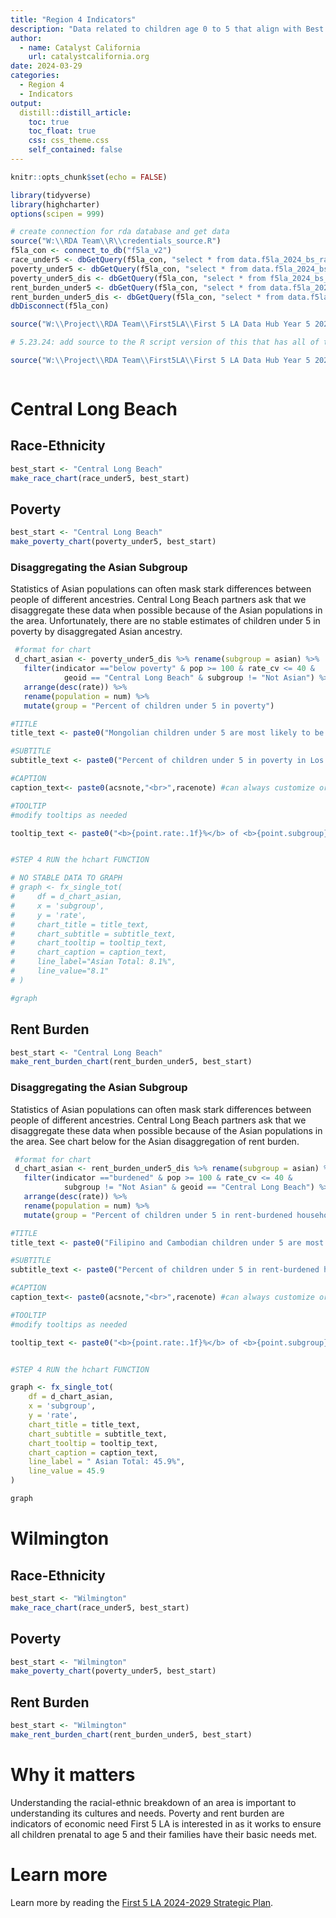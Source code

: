 ```yaml
---
title: "Region 4 Indicators"
description: "Data related to children age 0 to 5 that align with Best Start needs and the new First 5 LA strategic plan within Region 4. Region 4 contains the Central Long Beach and Wilmington geographies."
author:
  - name: Catalyst California
    url: catalystcalifornia.org
date: 2024-03-29
categories:
  - Region 4
  - Indicators
output:
  distill::distill_article:
    toc: true
    toc_float: true
    css: css_theme.css
    self_contained: false
---
```


```r
knitr::opts_chunk$set(echo = FALSE)

library(tidyverse)
library(highcharter)
options(scipen = 999)

# create connection for rda database and get data
source("W:\\RDA Team\\R\\credentials_source.R")
f5la_con <- connect_to_db("f5la_v2")
race_under5 <- dbGetQuery(f5la_con, "select * from data.f5la_2024_bs_raceethnicity_pums")
poverty_under5 <- dbGetQuery(f5la_con, "select * from data.f5la_2024_bs_poverty_pums")
poverty_under5_dis <- dbGetQuery(f5la_con, "select * from f5la_2024_bs_poverty_asian_dis_pums")
rent_burden_under5 <- dbGetQuery(f5la_con, "select * from data.f5la_2024_bs_rent_burden_pums")
rent_burden_under5_dis <- dbGetQuery(f5la_con, "select * from data.f5la_2024_bs_rent_burden_asian_dis_pums")
dbDisconnect(f5la_con)

source("W:\\Project\\RDA Team\\First5LA\\First 5 LA Data Hub Year 5 2024\\R\\chart_prep\\f5la_chart_functions.R")

# 5.23.24: add source to the R script version of this that has all of the code to get it to run

source("W:\\Project\\RDA Team\\First5LA\\First 5 LA Data Hub Year 5 2024\\R\\analysis\\region_4_indicators.R")



```


# Central Long Beach 

## Race-Ethnicity

```r

best_start <- "Central Long Beach"
make_race_chart(race_under5, best_start)

```


## Poverty

```r

best_start <- "Central Long Beach"
make_poverty_chart(poverty_under5, best_start)

```

### Disaggregating the Asian Subgroup

Statistics of Asian populations can often mask stark differences between people of different ancestries. Central Long Beach partners ask that we disaggregate these data when possible because of the Asian populations in the area. Unfortunately, there are no stable estimates of children under 5 in poverty by disaggregated Asian ancestry.

```r

 #format for chart
 d_chart_asian <- poverty_under5_dis %>% rename(subgroup = asian) %>%
   filter(indicator =="below poverty" & pop >= 100 & rate_cv <= 40 & 
            geoid == "Central Long Beach" & subgroup != "Not Asian") %>%
   arrange(desc(rate)) %>%
   rename(population = num) %>%
   mutate(group = "Percent of children under 5 in poverty")

#TITLE 
title_text <- paste0("Mongolian children under 5 are most likely to be in poverty among Asians")

#SUBTITLE
subtitle_text <- paste0("Percent of children under 5 in poverty in Los Angeles County")

#CAPTION
caption_text<- paste0(acsnote,"<br>",racenote) #can always customize or add additional text to this as needed

#TOOLTIP
#modify tooltips as needed 

tooltip_text <- paste0("<b>{point.rate:.1f}%</b> of <b>{point.subgroup}</b> children under 5 in poverty, or <b>{point.population:,.0f}</b> children under 5")


#STEP 4 RUN the hchart FUNCTION 

# NO STABLE DATA TO GRAPH
# graph <- fx_single_tot(
#     df = d_chart_asian,
#     x = 'subgroup',
#     y = 'rate',
#     chart_title = title_text,
#     chart_subtitle = subtitle_text,
#     chart_tooltip = tooltip_text,
#     chart_caption = caption_text,
#     line_label="Asian Total: 8.1%",
#     line_value="8.1"
# )

#graph

```




## Rent Burden

```r

best_start <- "Central Long Beach"
make_rent_burden_chart(rent_burden_under5, best_start)

```

### Disaggregating the Asian Subgroup

Statistics of Asian populations can often mask stark differences between people of different ancestries. Central Long Beach partners ask that we disaggregate these data when possible because of the Asian populations in the area. See chart below for the Asian disaggregation of rent burden.

```r

 #format for chart
 d_chart_asian <- rent_burden_under5_dis %>% rename(subgroup = asian) %>%
   filter(indicator =="burdened" & pop >= 100 & rate_cv <= 40 & 
            subgroup != "Not Asian" & geoid == "Central Long Beach") %>%
   arrange(desc(rate)) %>%
   rename(population = num) %>%
   mutate(group = "Percent of children under 5 in rent-burdened households")

#TITLE 
title_text <- paste0("Filipino and Cambodian children under 5 are most likely to be rent burdened among Central Long Beach Asians")

#SUBTITLE
subtitle_text <- paste0("Percent of children under 5 in rent-burdened households")

#CAPTION
caption_text<- paste0(acsnote,"<br>",racenote) #can always customize or add additional text to this as needed

#TOOLTIP
#modify tooltips as needed 

tooltip_text <- paste0("<b>{point.rate:.1f}%</b> of <b>{point.subgroup}</b> children under 5 experience rent burden, or a total of <b>{point.pop:,.0f}</b> children under 5")


#STEP 4 RUN the hchart FUNCTION 

graph <- fx_single_tot(
    df = d_chart_asian,
    x = 'subgroup',
    y = 'rate',
    chart_title = title_text,
    chart_subtitle = subtitle_text,
    chart_tooltip = tooltip_text,
    chart_caption = caption_text,
    line_label = " Asian Total: 45.9%",
    line_value = 45.9
)

graph

```




# Wilmington

## Race-Ethnicity

```r

best_start <- "Wilmington"
make_race_chart(race_under5, best_start)

```

## Poverty

```r

best_start <- "Wilmington"
make_poverty_chart(poverty_under5, best_start)

```

## Rent Burden

```r

best_start <- "Wilmington"
make_rent_burden_chart(rent_burden_under5, best_start)

```


# Why it matters
Understanding the racial-ethnic breakdown of an area is important to understanding its cultures and needs. Poverty and rent burden are indicators of economic need First 5 LA is interested in as it works to ensure all children prenatal to age 5 and their families have their basic needs met.

# Learn more
Learn more by reading the [First 5 LA 2024-2029 Strategic Plan](/https://www.first5la.org/wp-content/uploads/2023/11/First-5-LA-Strategic-Plan-2024-2029.pdf).

